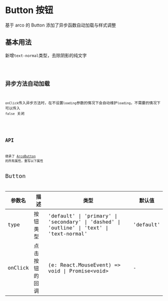 # Button 按钮

基于 arco 的 Button 添加了异步函数自动加载与样式调整

## 基本用法

新增`text-normal`类型，去除阴影的纯文字

<code src='~/button/basic.tsx' />

## 异步方法自动加载

`onClick`传入异步方法时，在不设置`loading`参数的情况下会自动维护`loading`，不需要的情况下可以传入 `false` 关闭

<code src='~/button/auto-loading.tsx' />

## API

继承了 [ArcoButton](https://arco.design/react/components/button#api) 的所有属性，重写以下属性

<font size='4'>Button</font>

| 参数名  | 描述           | 类型                                                                                      | 默认值    |
| ------- | -------------- | ----------------------------------------------------------------------------------------- | --------- |
| type    | 按钮类型       | 'default' \| 'primary' \| 'secondary' \| 'dashed' \| 'outline' \| 'text' \| 'text-normal' | 'default' |
| onClick | 点击按钮的回调 | (e: React.MouseEvent) => void \| Promise\<void\>                                          | -         |
